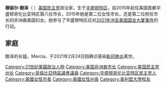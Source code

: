 {{Multiple issues|
{{Expand language|1=en|time=2021-01-10T13:02:59+00:00}}
{{Unreferenced|time=2021-01-10T13:02:59+00:00}}
}}
{{Infobox President
| name          = 穆丽尔·伊丽莎白·鲍泽
| original_name = Muriel Elizabeth Bowser
| image         = Muriel_Bowser_dc.gov_photo.jpg
| caption       = 
| country       = 
| order         = 8
| office        = 哥伦比亚特区市長
| term_start    = 2015年1月2日
| term_end      = 
| deputy        =
| predecessor   = {{link-en|文斯·格雷|Vincent C. Gray}}
| successor     = 
| birth_date    = {{birth date and age|1972|8|2}}
| birth_place   = {{USA}}[[华盛顿特区|华盛顿特区]]
| death_date    = 
| death_place   = 
| constituency  =
| party         = {{DP}}
| spouse        = 未婚
| children      = 养女：米兰达·鲍泽（Miranda Bowser）<br/>{{birth year and age|2018}}
| parents       = 乔·鲍泽<br/>霍安·鲍泽
| education     = {{link-en|徹含慕學院|Chatham University}}<br/>[[美利坚大学|美利坚大学]]
| profession    =
| religion      = [[罗马天主教|罗马天主教]]
| signature     = 
| footnotes     =
| educate       = 徹含慕學院历史文学士<br/>美利坚大学公共政策硕士
}}
'''穆丽尔·鲍泽'''（{{lang-en|Muriel Elizabeth Bowser}}  {{bd|1972年|8月2日||}}）[[美国民主党|美国民主党]]政治家，生于[[华盛顿特区|华盛顿特区]]，自2015年起任美国首都华盛顿哥伦比亚特区第八任市长，2015年她是第二位女性市长，还是第二位担任市长的非洲裔美国妇女。她参与了华盛顿特区应对[[2021年冲击美国国会大厦事件|2021年冲击美国国会大厦事件]]的行动。

== 家庭 ==
鲍泽的长姐，Mercia，于2021年2月24日因确诊感染[[新冠肺炎|新冠肺炎]]离世。
{{US-poli-bio-stub}}
{{U.S. governors}}
[[Category:21世紀美國政治人物|Category:21世紀美國政治人物]]
[[Category:美国非洲裔市长|Category:美国非洲裔市长]]
[[Category:美国民主党州长|Category:美国民主党州长]]
[[Category:哥倫比亞特區議會議員|Category:哥倫比亞特區議會議員]]
[[Category:华盛顿哥伦比亚特区民主党人|Category:华盛顿哥伦比亚特区民主党人]]
[[Category:美國女性市長|Category:美國女性市長]]
[[Category:美國女性州長|Category:美國女性州長]]
[[Category:美利堅大學校友|Category:美利堅大學校友]]